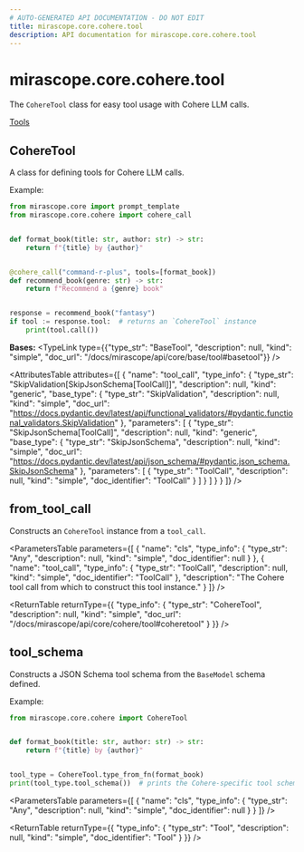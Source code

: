 ```yaml
---
# AUTO-GENERATED API DOCUMENTATION - DO NOT EDIT
title: mirascope.core.cohere.tool
description: API documentation for mirascope.core.cohere.tool
---
```


# mirascope.core.cohere.tool

The `CohereTool` class for easy tool usage with Cohere LLM calls.

<Info title="Usage">

[Tools](/docs/mirascope/learn/tools)

</Info>

## <ApiType type="Class" path="core/cohere/tool" symbolName="CohereTool" /> CohereTool

A class for defining tools for Cohere LLM calls.

Example:

```python
from mirascope.core import prompt_template
from mirascope.core.cohere import cohere_call


def format_book(title: str, author: str) -> str:
    return f"{title} by {author}"


@cohere_call("command-r-plus", tools=[format_book])
def recommend_book(genre: str) -> str:
    return f"Recommend a {genre} book"


response = recommend_book("fantasy")
if tool := response.tool:  # returns an `CohereTool` instance
    print(tool.call())
```

**Bases:** 
<TypeLink type={{"type_str": "BaseTool", "description": null, "kind": "simple", "doc_url": "/docs/mirascope/api/core/base/tool#basetool"}} />

<AttributesTable
  attributes={[
  {
    "name": "tool_call",
    "type_info": {
      "type_str": "SkipValidation[SkipJsonSchema[ToolCall]]",
      "description": null,
      "kind": "generic",
      "base_type": {
        "type_str": "SkipValidation",
        "description": null,
        "kind": "simple",
        "doc_url": "https://docs.pydantic.dev/latest/api/functional_validators/#pydantic.functional_validators.SkipValidation"
      },
      "parameters": [
        {
          "type_str": "SkipJsonSchema[ToolCall]",
          "description": null,
          "kind": "generic",
          "base_type": {
            "type_str": "SkipJsonSchema",
            "description": null,
            "kind": "simple",
            "doc_url": "https://docs.pydantic.dev/latest/api/json_schema/#pydantic.json_schema.SkipJsonSchema"
          },
          "parameters": [
            {
              "type_str": "ToolCall",
              "description": null,
              "kind": "simple",
              "doc_identifier": "ToolCall"
            }
          ]
        }
      ]
    }
  }
]}
/>

## <ApiType type="Function" path="core/cohere/tool" symbolName="from_tool_call" /> from_tool_call

Constructs an `CohereTool` instance from a `tool_call`.

<ParametersTable
  parameters={[
  {
    "name": "cls",
    "type_info": {
      "type_str": "Any",
      "description": null,
      "kind": "simple",
      "doc_identifier": null
    }
  },
  {
    "name": "tool_call",
    "type_info": {
      "type_str": "ToolCall",
      "description": null,
      "kind": "simple",
      "doc_identifier": "ToolCall"
    },
    "description": "The Cohere tool call from which to construct this tool instance."
  }
]}
/>

<ReturnTable
  returnType={{
  "type_info": {
    "type_str": "CohereTool",
    "description": null,
    "kind": "simple",
    "doc_url": "/docs/mirascope/api/core/cohere/tool#coheretool"
  }
}}
/>


## <ApiType type="Function" path="core/cohere/tool" symbolName="tool_schema" /> tool_schema

Constructs a JSON Schema tool schema from the `BaseModel` schema defined.

Example:
```python
from mirascope.core.cohere import CohereTool


def format_book(title: str, author: str) -> str:
    return f"{title} by {author}"


tool_type = CohereTool.type_from_fn(format_book)
print(tool_type.tool_schema())  # prints the Cohere-specific tool schema
```

<ParametersTable
  parameters={[
  {
    "name": "cls",
    "type_info": {
      "type_str": "Any",
      "description": null,
      "kind": "simple",
      "doc_identifier": null
    }
  }
]}
/>

<ReturnTable
  returnType={{
  "type_info": {
    "type_str": "Tool",
    "description": null,
    "kind": "simple",
    "doc_identifier": "Tool"
  }
}}
/>



